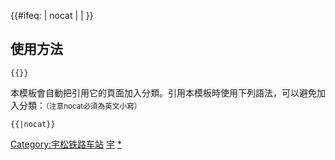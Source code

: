 {{鐵道路線|
| 模板名稱 = 宇松铁路
| 名稱 = [[宇松铁路]]
| 代表色 = #0033c9
| Logo = [[File:China_Railways.svg|17px]]
| 背景顏色 = #FFFFFF
| 車站列表 = [[靖宇站|靖宇]] - [[三道湖站|三道湖]] - [[抚松站|抚松]] - [[松江河站|松江河]]
|注釋=
}}
<includeonly>{{#ifeq: {{{1}}} | nocat | <!--空--> | [[Category:宇松铁路车站]] }}</includeonly><noinclude>

==使用方法==
 <nowiki>{{</nowiki>{{PAGENAME}}<nowiki>}}</nowiki>
本模板會自動把引用它的頁面加入分類。引用本模板時使用下列語法，可以避免加入分類：<small>（注意nocat必須為英文小寫）</small>
 <nowiki>{{</nowiki>{{PAGENAME}}<nowiki>|nocat}}</nowiki>
[[Category:中國鐵路路線模板|宇]]
[[Category:宇松铁路车站|*]]
</noinclude>